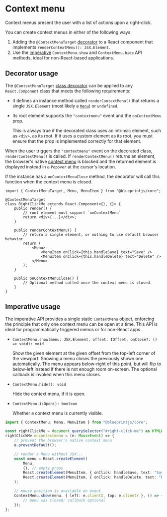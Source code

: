 # Context menu

Context menus present the user with a list of actions upon a right-click.

You can create context menus in either of the following ways:

1. Adding the `@ContextMenuTarget` [decorator](#core/components/context-menu.decorator-usage)
  to a React component that implements `renderContextMenu(): JSX.Element`.
1. Use the [imperative](#core/components/context-menu.imperative-usage) `ContextMenu.show`
  and `ContextMenu.hide` API methods, ideal for non-React-based applications.


<ContextMenuExample />

## Decorator usage

The `@ContextMenuTarget` [class decorator][ts-decorator] can be applied to any `React.Component`
class that meets the following requirements:

- It defines an instance method called `renderContextMenu()` that returns a single `JSX.Element`
(most likely a [`Menu`](#core/components/menu)) or `undefined`.
- Its root element supports the `"contextmenu"` event and the `onContextMenu` prop.

  This is always true if the decorated class uses an intrinsic element, such
  as `<div>`, as its root. If it uses a custom element as its root, you must
  ensure that the prop is implemented correctly for that element.

When the user triggers the `"contextmenu"` event on the decorated class, `renderContextMenu()` is
called. If `renderContextMenu()` returns an element, the browser's native [context menu][wiki-cm] is
blocked and the returned element is displayed instead in a `Popover` at the cursor's location.

If the instance has a `onContextMenuClose` method, the decorator will call this function when
the context menu is closed.

```tsx
import { ContextMenuTarget, Menu, MenuItem } from "@blueprintjs/core";

@ContextMenuTarget
class RightClickMe extends React.Component<{}, {}> {
    public render() {
        // root element must support `onContextMenu`
        return <div>{...}</div>;
    }

    public renderContextMenu() {
        // return a single element, or nothing to use default browser behavior
        return (
            <Menu>
                <MenuItem onClick={this.handleSave} text="Save" />
                <MenuItem onClick={this.handleDelete} text="Delete" />
            </Menu>
        );
    }

    public onContextMenuClose() {
        // Optional method called once the context menu is closed.
    }
}
```

[ts-decorator]: https://github.com/Microsoft/TypeScript-Handbook/blob/master/pages/Decorators.md
[wiki-cm]: https://en.wikipedia.org/wiki/Context_menu

## Imperative usage

The imperative API provides a single static `ContextMenu` object, enforcing the
principle that only one context menu can be open at a time. This API is ideal
for programmatically triggered menus or for non-React apps.

- `ContextMenu.show(menu: JSX.Element, offset: IOffset, onClose?: () => void): void`

  Show the given element at the given offset from the top-left corner of the
  viewport. Showing a menu closes the previously shown one automatically. The
  menu appears below-right of this point, but will flip to below-left instead if
  there is not enough room on-screen. The optional callback is invoked when this
  menu closes.

- `ContextMenu.hide(): void`

  Hide the context menu, if it is open.

- `ContextMenu.isOpen(): boolean`

  Whether a context menu is currently visible.


```ts
import { ContextMenu, Menu, MenuItem } from "@blueprintjs/core";

const rightClickMe = document.querySelector("#right-click-me") as HTMLElement;
rightClickMe.oncontextmenu = (e: MouseEvent) => {
    // prevent the browser's native context menu
    e.preventDefault();

    // render a Menu without JSX...
    const menu = React.createElement(
        Menu,
        {}, // empty props
        React.createElement(MenuItem, { onClick: handleSave, text: "Save" }),
        React.createElement(MenuItem, { onClick: handleDelete, text: "Delete" }),
    );

    // mouse position is available on event
    ContextMenu.show(menu, { left: e.clientX, top: e.clientY }, () => {
        // menu was closed; callback optional
    });
};
```

